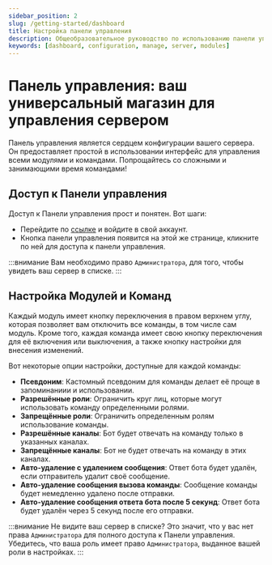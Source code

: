 ```yaml
---
sidebar_position: 2
slug: /getting-started/dashboard
title: Настройка панели управления 
description: Общеобразовательное руководство по использованию панели управления для управления вашим сервером и настройки модулей и команд.
keywords: [dashboard, configuration, manage, server, modules]
---
```


# Панель управления: ваш универсальный магазин для управления сервером

Панель управления является сердцем конфигурации вашего сервера. Он предоставляет простой в использовании интерфейс для управления всеми модулями и командами. Попрощайтесь со сложными и занимающими время командами!

## Доступ к Панели управления

Доступ к Панели управления прост и понятен. Вот шаги:
- Перейдите по [ссылке](https://probot.io/) и войдите в свой аккаунт.
- Кнопка панели управления появится на этой же странице, кликните по ней для доступа к панели управления.

:::внимание
Вам необходимо право `Администратора`, для того, чтобы увидеть ваш сервер в списке.
:::

## Настройка Модулей и Команд

Каждый модуль имеет кнопку переключения в правом верхнем углу, которая позволяет вам отключить все команды, в том числе сам модуль. Кроме того, каждая команда имеет свою кнопку переключения для её включения или выключения, а также кнопку настройки для внесения изменений.

Вот некоторые опции настройки, доступные для каждой команды:
- **Псевдоним**: Кастомный псевдоним для команды делает её проще в запоминаниии и использовании.
- **Разрешённые роли**: Ограничить круг лиц, которые могут использовать команду определенными ролями.
- **Запрещённые роли**: Ограничить определенным ролям использование команды.
- **Разрешённые каналы**: Бот будет отвечать на команду только в указанных каналах.
- **Запрещённые каналы**: Бот не будет отвечать на команду в этих каналах.
- **Авто-удаление с удалением сообщения**: Ответ бота будет удалён, если отправитель удалит своё сообщение.
- **Авто-удаление сообщения вызова команды**: Сообщение команды будет немедленно удалено после отправки.
- **Авто-удаление сообщения ответа бота после 5 секунд**: Ответ бота будет удалён через 5 секунд после его отправки.

:::внимание
Не видите ваш сервер в списке? Это значит, что у вас нет права `Администратора` для полного доступа к Панели управления. Убедитесь, что ваша роль имеет право `Администратора`, выданное вашей роли в настройках.
:::
